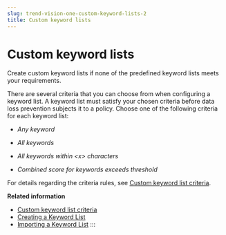 ```yaml
---
slug: trend-vision-one-custom-keyword-lists-2
title: Custom keyword lists
---
```

# Custom keyword lists

Create custom keyword lists if none of the predefined keyword lists meets your requirements.

There are several criteria that you can choose from when configuring a keyword list. A keyword list must satisfy your chosen criteria before data loss prevention subjects it to a policy. Choose one of the following criteria for each keyword list:

- *Any keyword*

- *All keywords*

- *All keywords within \<x\> characters*

- *Combined score for keywords exceeds threshold*

For details regarding the criteria rules, see [Custom keyword list criteria](custom-keyword-list-criteria.mdx).

**Related information**

- [Custom keyword list criteria](custom-keyword-list-criteria-2.md "View criteria used to create custom keyword lists for use in data loss prevention templates.")
- [Creating a Keyword List](creating-a-keyword-list.mdx)
- [Importing a Keyword List](importing-dlp-keyword-list.mdx)
:::
